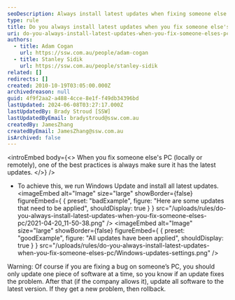 ```yaml
---
seoDescription: Always install latest updates when fixing someone else's PC to ensure security and stability, whether done locally or remotely.
type: rule
title: Do you always install latest updates when you fix someone else's PC?
uri: do-you-always-install-latest-updates-when-you-fix-someone-elses-pc
authors:
  - title: Adam Cogan
    url: https://ssw.com.au/people/adam-cogan
  - title: Stanley Sidik
    url: https://ssw.com.au/people/stanley-sidik
related: []
redirects: []
created: 2010-10-19T03:05:00.000Z
archivedreason: null
guid: 4f9f2aa2-a488-4cce-8e1f-f49db34396bd
lastUpdated: 2024-06-08T03:27:17.000Z
lastUpdatedBy: Brady Stroud [SSW]
lastUpdatedByEmail: bradystroud@ssw.com.au
createdBy: JamesZhang
createdByEmail: JamesZhang@ssw.com.au
isArchived: false
---
```


<introEmbed
  body={<>
When you fix someone else's PC (locally or remotely), one of the best practices is always make sure it has the latest updates.
  </>}
/>
- To achieve this, we run Windows Update and install all latest updates.
<imageEmbed
  alt="Image"
  size="large"
  showBorder={false}
  figureEmbed={ {
    preset: "badExample",
    figure: "Here are some updates that need to be applied",
    shouldDisplay: true
  } }
  src="/uploads/rules/do-you-always-install-latest-updates-when-you-fix-someone-elses-pc/2021-04-20_11-50-38.png"
/>
<imageEmbed
  alt="Image"
  size="large"
  showBorder={false}
  figureEmbed={ {
    preset: "goodExample",
    figure: "All updates have been applied",
    shouldDisplay: true
  } }
  src="/uploads/rules/do-you-always-install-latest-updates-when-you-fix-someone-elses-pc/Windows-updates-settings.png"
/>

Warning: Of course if you are fixing a bug on someone’s PC, you should only update one piece of software at a time, so you know if an update fixes the problem. After that (if the company allows it), update all software to the latest version. If they get a new problem, then rollback.
